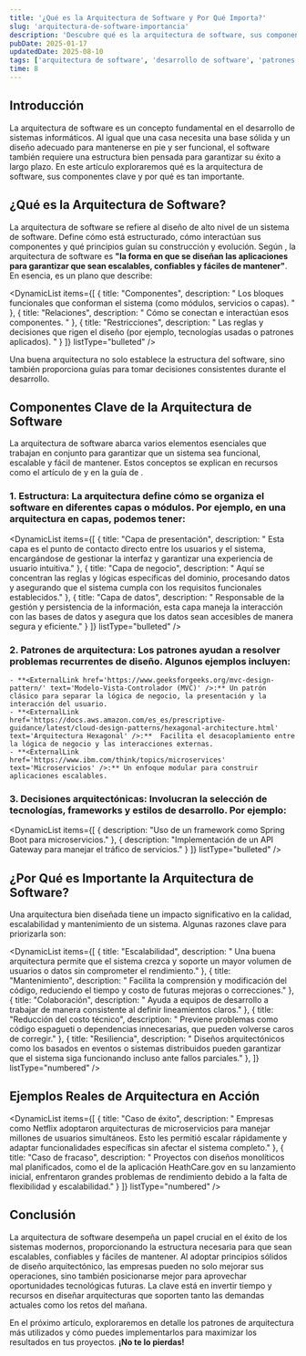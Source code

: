 ```yaml
---
title: '¿Qué es la Arquitectura de Software y Por Qué Importa?'
slug: 'arquitectura-de-software-importancia'
description: 'Descubre qué es la arquitectura de software, sus componentes clave y por qué es fundamental para el éxito de los sistemas modernos.'
pubDate: 2025-01-17
updatedDate: 2025-08-10
tags: ['arquitectura de software', 'desarrollo de software', 'patrones de diseño']
time: 8
---
```



## Introducción
La arquitectura de software es un concepto fundamental en el desarrollo de sistemas informáticos. 
Al igual que una casa necesita una base sólida y un diseño adecuado para mantenerse en pie y ser funcional, el software también requiere 
una estructura bien pensada para garantizar su éxito a largo plazo. En este artículo exploraremos qué es la arquitectura de software, sus componentes clave y por qué es tan importante.


## ¿Qué es la Arquitectura de Software?

La arquitectura de software se refiere al diseño de alto nivel de un sistema de software. Define cómo está estructurado, cómo interactúan sus componentes 
y qué principios guían su construcción y evolución. Según <ExternalLink href='https://www.redhat.com/es/topics/cloud-native-apps/what-is-an-application-architecture' text='Red Hat' />, 
la arquitectura de software es **"la forma en que se diseñan las aplicaciones para garantizar que sean escalables, confiables y fáciles de mantener"**. 
En esencia, es un plano que describe:

<DynamicList
  items={[
    { title: "Componentes", description: " Los bloques funcionales que conforman el sistema (como módulos, servicios o capas). " },
    { title: "Relaciones", description: " Cómo se conectan e interactúan esos componentes. " },
    { title: "Restricciones", description: " Las reglas y decisiones que rigen el diseño (por ejemplo, tecnologías usadas o patrones aplicados). " }
  ]}
  listType="bulleted"
/>  

Una buena arquitectura no solo establece la estructura del software, sino también proporciona guías para tomar decisiones consistentes durante el desarrollo.


## Componentes Clave de la Arquitectura de Software

La arquitectura de software abarca varios elementos esenciales que trabajan en conjunto para garantizar que un sistema sea funcional, escalable y fácil de mantener. 
Estos conceptos se explican en recursos como el artículo de <ExternalLink href='https://www.redhat.com/es/topics/cloud-native-apps/what-is-an-application-architecture' text='Red Hat sobre Arquitectura de Aplicaciones' /> y en la guía de <ExternalLink href='https://learn.microsoft.com/es-mx/azure/architecture/guide/architecture-styles/' text='Microsoft Learn sobre estilos de arquitectura' />.

### **1. Estructura:** La arquitectura define cómo se organiza el software en diferentes capas o módulos. Por ejemplo, en una arquitectura en capas, podemos tener:

<DynamicList 
items={[
    { title: "Capa de presentación", description: " Esta capa es el punto de contacto directo entre los usuarios y el sistema, encargándose de gestionar la interfaz y garantizar una experiencia de usuario intuitiva." },
    { title: "Capa de negocio", description: " Aquí se concentran las reglas y lógicas específicas del dominio, procesando datos y asegurando que el sistema cumpla con los requisitos funcionales establecidos." },
    { title: "Capa de datos", description: " Responsable de la gestión y persistencia de la información, esta capa maneja la interacción con las bases de datos y asegura que los datos sean accesibles de manera segura y eficiente." }
  ]}
  listType="bulleted"
/> 

### **2. Patrones de arquitectura:** Los patrones ayudan a resolver problemas recurrentes de diseño. Algunos ejemplos incluyen:

    - **<ExternalLink href='https://www.geeksforgeeks.org/mvc-design-pattern/' text='Modelo-Vista-Controlador (MVC)' />:** Un patrón clásico para separar la lógica de negocio, la presentación y la interacción del usuario.
    - **<ExternalLink href='https://docs.aws.amazon.com/es_es/prescriptive-guidance/latest/cloud-design-patterns/hexagonal-architecture.html' text='Arquitectura Hexagonal' />:**  Facilita el desacoplamiento entre la lógica de negocio y las interacciones externas.
    - **<ExternalLink href='https://www.ibm.com/think/topics/microservices' text='Microservicios' />:** Un enfoque modular para construir aplicaciones escalables.


### **3. Decisiones arquitectónicas:** Involucran la selección de tecnologías, frameworks y estilos de desarrollo. Por ejemplo:

<DynamicList 
items={[
    { description: "Uso de un framework como Spring Boot para microservicios." },
    { description: "Implementación de un API Gateway para manejar el tráfico de servicios." }
  ]}
  listType="bulleted"
/> 


## ¿Por Qué es Importante la Arquitectura de Software?

Una arquitectura bien diseñada tiene un impacto significativo en la calidad, escalabilidad y mantenimiento de un sistema. Algunas razones clave para priorizarla son:

<DynamicList
  items={[
    { title: "Escalabilidad", description: " Una buena arquitectura permite que el sistema crezca y soporte un mayor volumen de usuarios o datos sin comprometer el rendimiento." },
    { title: "Mantenimiento", description: " Facilita la comprensión y modificación del código, reduciendo el tiempo y costo de futuras mejoras o correcciones." },
    { title: "Colaboración", description: " Ayuda a equipos de desarrollo a trabajar de manera consistente al definir lineamientos claros." },
    { title: "Reducción del costo técnico", description: " Previene problemas como código espagueti o dependencias innecesarias, que pueden volverse caros de corregir." },
    { title: "Resiliencia", description: " Diseños arquitectónicos como los basados en eventos o sistemas distribuidos pueden garantizar que el sistema siga funcionando incluso ante fallos parciales." },
  ]}
  listType="numbered"
/>


## Ejemplos Reales de Arquitectura en Acción

<DynamicList
  items={[
    { title: "Caso de éxito", description: " Empresas como Netflix adoptaron arquitecturas de microservicios para manejar millones de usuarios simultáneos. Esto les permitió escalar rápidamente y adaptar funcionalidades específicas sin afectar el sistema completo." },
    { title: "Caso de fracaso", description: " Proyectos con diseños monolíticos mal planificados, como el de la aplicación HeathCare.gov en su lanzamiento inicial, enfrentaron grandes problemas de rendimiento debido a la falta de flexibilidad y escalabilidad." }
  ]}
  listType="numbered"
/>


## Conclusión
La arquitectura de software desempeña un papel crucial en el éxito de los sistemas modernos, proporcionando la estructura necesaria para que sean escalables, confiables y fáciles de mantener. Al adoptar principios sólidos de diseño arquitectónico, las empresas pueden no solo mejorar sus operaciones, sino también posicionarse mejor para aprovechar oportunidades tecnológicas futuras. La clave está en invertir tiempo y recursos en diseñar arquitecturas que soporten tanto las demandas actuales como los retos del mañana.

En el próximo artículo, exploraremos en detalle los patrones de arquitectura más utilizados y cómo puedes implementarlos para maximizar los resultados en tus proyectos. **¡No te lo pierdas!**
